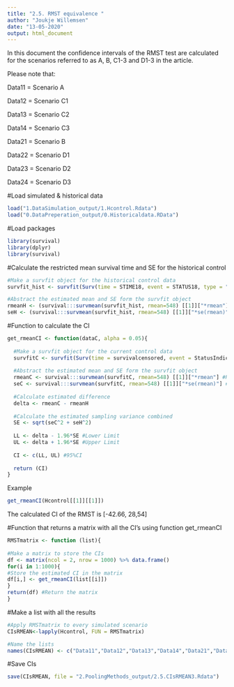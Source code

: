 ```yaml
---
title: "2.5. RMST equivalence "
author: "Joukje Willemsen"
date: "13-05-2020"
output: html_document
---
```

In this document the confidence intervals of the RMST test are calculated for the scenarios referred to as A, B, C1-3 and D1-3 in the article.

Please note that:

Data11 = Scenario A

Data12 = Scenario C1

Data13 = Scenario C2

Data14 = Scenario C3

Data21 = Scenario B

Data22 = Scenario D1

Data23 = Scenario D2

Data24 = Scenario D3

#Load simulated & historical data
```r
load("1.DataSimulation_output/1.Hcontrol.Rdata")
load("0.DataPreperation_output/0.Historicaldata.RData")
```

#Load packages
```r
library(survival)
library(dplyr)
library(survival)
```

#Calculate the restricted mean survival time and SE for the historical control
```r
#Make a survfit object for the historical control data
survfit_hist <- survfit(Surv(time = STIME18, event = STATUS18, type = "right") ~ 1, data = Dcontrol)

#Abstract the estimated mean and SE form the survfit object
rmeanH <- (survival:::survmean(survfit_hist, rmean=548) [[1]]["*rmean"]) #RMST
seH <- (survival:::survmean(survfit_hist, rmean=548) [[1]]["*se(rmean)"]) #SE
```

#Function to calculate the CI
```r
get_rmeanCI <- function(dataC, alpha = 0.05){
  
  #Make a survfit object for the current control data
  survfitC <- survfit(Surv(time = survivalcensored, event = StatusIndicator, type = "right") ~ 1, data = dataC)
  
  #Abstract the estimated mean and SE form the survfit object
  rmeanC <- survival:::survmean(survfitC, rmean=548) [[1]]["*rmean"] #RMST
  seC <- survival:::survmean(survfitC, rmean=548) [[1]]["*se(rmean)"] #SE
 
  #Calculate estimated difference
  delta <- rmeanC - rmeanH
  
  #Calculate the estimated sampling variance combined
  SE <- sqrt(seC^2 + seH^2)
  
  LL <- delta - 1.96*SE #Lower Limit
  UL <- delta + 1.96*SE #Upper Limit
  
  CI <- c(LL, UL) #95%CI
  
  return (CI)
}
```

Example
```r
get_rmeanCI(Hcontrol[[1]][[1]])
```
The calculated CI of the RMST is [-42.66, 28,54]

#Function that returns a matrix with all the CI's using function get_rmeanCI
```r
RMSTmatrix <- function (list){ 
  
#Make a matrix to store the CIs
df <- matrix(ncol = 2, nrow = 1000) %>% data.frame()
for(i in 1:1000){
#Store the estimated CI in the matrix
df[i,] <- get_rmeanCI(list[[i]])
}
return(df) #Return the matrix
}
```

#Make a list with all the results
```r
#Apply RMSTmatrix to every simulated scenario
CIsRMEAN<-lapply(Hcontrol, FUN = RMSTmatrix)

#Name the lists
names(CIsRMEAN) <- c("Data11","Data12","Data13","Data14","Data21","Data22","Data23","Data24")
```

#Save CIs
```r
save(CIsRMEAN, file = "2.PoolingMethods_output/2.5.CIsRMEAN3.Rdata")
```













